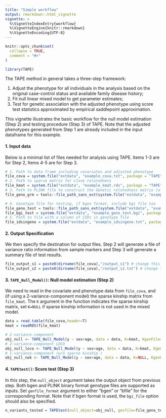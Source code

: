 ```yaml
---
title: "Simple workflow"
output: rmarkdown::html_vignette
vignette: >
  %\VignetteIndexEntry{workflow}
  %\VignetteEngine{knitr::rmarkdown}
  %\VignetteEncoding{UTF-8}
---
```


```r
knitr::opts_chunk$set(
  collapse = TRUE,
  comment = "#>"
)
```

```r
library(TAPE)
```

The TAPE method in general takes a three-step framework:  

1. Adjust the phenotype for all individuals in the analysis based on the original case-control status and available family disease history;   
2. Fit null linear mixed model to get parameter estimates;  
3. Test for genetic association with the adjusted phenotype using score test statistics approximated by empirical saddlepoint approximation.  

This vignette illustrates the basic workflow for the null model estimation (Step 2) and testing procedure (Step 3) of TAPE. Note that the adjusted phenotypes generated from Step 1 are already included in the input dataframe for this example.  

#### 1. Input data  
Below is a minimal list of files needed for analysis using TAPE. Items 1-3 are for Step 2, Items 4-5 are for Step 3.  
```r
# 1. Path to data frame including covariates and adjusted phenotype
file_cova = system.file("extdata", "example_cova.txt", package = "TAPE") 
# 2. Path to sparse matrix for close relatedness
file_kmat = system.file("extdata", "example_kmat.rds", package = "TAPE") 
# 3. Path to PLINK file to construct the Genetic relatedness matrix (also used for variance ratio calculation in example)
file_geno_grm = tools::file_path_sans_ext(system.file("extdata", "example_geno_grm.bim", package = "TAPE")) 

# 4. Genotype file for testing, if bgen format, include bgi file too
file_geno_test = tools::file_path_sans_ext(system.file("extdata", "example_geno_test.bgen", package = "TAPE"))
file_bgi_test = system.file("extdata", "example_geno_test.bgi", package = "TAPE")
# 5. Path to file with a column of IIDs in genotype file
file_idsingeno = system.file("extdata", "example_idsingeno.txt", package = "TAPE")
```

#### 2. Output Specification  
We then specify the destination for output files. Step 2 will generate a file of variance ratio information from sample markers and Step 3 will generate a summary file of test results.  
```r
file_output_s1 = paste0(dirname(file_cova),"/output_s1") # change this to your path for output file for step 2
file_output_s2 = paste0(dirname(file_cova),"/output_s2.txt") # change this to your path for output file for step 3
```

#### 3. `TAPE_Null_Model()`: Null model estimation (Step 2)   
We need to read in the covariate and phenotype data from `file_cova`, and (if using a 2-variance-component model) the sparse kinship matrix from `file_kmat`. The `K` argument in the function indicates the sparse kinship matrix, set `K=NULL` if sparse kinship information is not used in the mixed model.  
```r
data = read.table(file_cova,header=T)
kmat = readRDS(file_kmat)

# 2-variance-component
obj_null <- TAPE_Null_Model(y ~ sex+age, data = data, K=kmat, KgenFile=file_geno_grm, VRgenFile = file_geno_grm, idstoIncludeFile=file_idsingeno, tau=rep(0,3),fixtau=rep(0,3),outFile=file_output_s1, verbose=T)
# 2-variance-component LOCO
obj_null_loco <- TAPE_Null_Model(y ~ sex+age, data = data, K=kmat, KgenFile=file_geno_grm, VRgenFile = file_geno_grm, idstoIncludeFile=file_idsingeno, tau=rep(0,3),fixtau=rep(0,3),outFile=file_output_s1, verbose=T, loco=T)
# 1-variance-component (w/o sparse kinship )
obj_null_nok <- TAPE_Null_Model(y ~ sex+age, data = data, K=NULL, KgenFile=file_geno_grm, VRgenFile = file_geno_grm, idstoIncludeFile=file_idsingeno, tau=rep(0,2),fixtau=rep(0,2),outFile=file_output_s1, verbose=T)
```

#### 4. `TAPEtest()`: Score test (Step 3)  
In this step, the `null_object` argument takes the output object from previous step. Both bgen and PLINK binary format genotype files are supported as inputs. Set `genfile_format` argument to either "bgen" or "bfile" for the corresponding format. Note that if bgen format is used, the `bgi_file` option should also be specified.  
```r
n_variants_tested = TAPEtest(null_object=obj_null, genfile=file_geno_test, samplefile=file_idsingeno, outfile=file_output_s2, genfile_format="bgen", bgi_file="1")
```